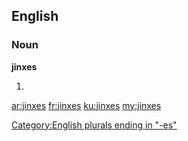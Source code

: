 ==English==

===Noun===
'''jinxes'''

# {{plural of|jinx}}

[[Category:English plurals ending in "-es"]]

[[ar:jinxes]]
[[fr:jinxes]]
[[ku:jinxes]]
[[my:jinxes]]